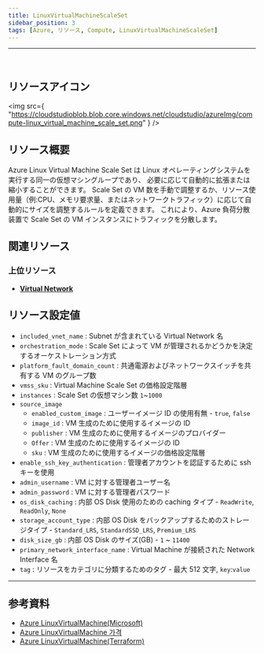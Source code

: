 ```yaml
---
title: LinuxVirtualMachineScaleSet
sidebar_position: 3
tags: [Azure, リソース, Compute, LinuxVirtualMachineScaleSet]
---
```


<hr />
<br />

## リソースアイコン

<img
    src={
        "https://cloudstudioblob.blob.core.windows.net/cloudstudio/azureImg/compute-linux_virtual_machine_scale_set.png"
    }
/>

## リソース概要

Azure Linux Virtual Machine Scale Set は Linux オペレーティングシステムを実行する同一の仮想マシングループであり、 必要に応じて自動的に拡張または縮小することができます。
Scale Set の VM 数を手動で調整するか、リソース使用量（例:CPU、メモリ要求量、またはネットワークトラフィック）に応じて自動的にサイズを調整するルールを定義できます。
これにより、Azure 負荷分散装置で Scale Set の VM インスタンスにトラフィックを分散します。

## 関連リソース

### 上位リソース

-   [**Virtual Network**](https://docs.cstudio.app/docs/resource/azure/Network/VirtualNetwork)

## リソース設定値

-   `included_vnet_name` : Subnet が含まれている Virtual Network 名
-   `orchestration_mode` : Scale Set によって VM が管理されるかどうかを決定するオーケストレーション方式
-   `platform_fault_domain_count` : 共通電源およびネットワークスイッチを共有する VM のグループ数
-   `vmss_sku` : Virtual Machine Scale Set の価格設定階層
-   `instances` : Scale Set の仮想マシン数 `1`~`1000`
-   `source_image`
    -   `enabled_custom_image` : ユーザーイメージ ID の使用有無 - `true`, `false`
    -   `image_id` : VM 生成のために使用するイメージの ID
    -   `publisher` : VM 生成のために使用するイメージのプロバイダー
    -   `Offer` : VM 生成のために使用するイメージの ID
    -   `sku` : VM 生成のために使用するイメージの価格設定階層
-   `enable_ssh_key_authentication` : 管理者アカウントを認証するために ssh キーを使用
-   `admin_username` : VM に対する管理者ユーザー名
-   `admin_password` : VM に対する管理者パスワード
-   `os_disk_caching` : 内部 OS Disk 使用のための caching タイプ - `ReadWrite`, `ReadOnly`, `None`
-   `storage_account_type` : 内部 OS Disk をバックアップするためのストレージタイプ - `Standard_LRS`, `StandardSSD_LRS`, `Premium_LRS`
-   `disk_size_gb` : 内部 OS Disk のサイズ(GB) - `1` ~ `11400`
-   `primary_network_interface_name` : Virtual Machine が接続された Network Interface 名
-   `tag` : リソースをカテゴリに分類するためのタグ - 最大 512 文字, `key`:`value`

---

## 参考資料

-   [Azure LinuxVirtualMachine(Microsoft)](https://learn.microsoft.com/ko-kr/azure/virtual-machines/overview)
-   [Azure LinuxVirtualMachine 가격](https://azure.microsoft.com/en-us/pricing/details/virtual-machines/linux/)
-   [Azure LinuxVirtualMachine(Terraform)](https://registry.terraform.io/providers/hashicorp/azurerm/latest/docs/resources/linux_virtual_machine)

